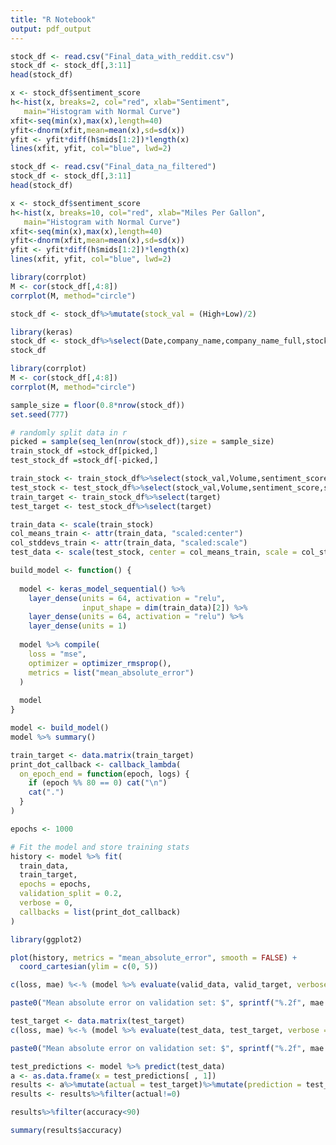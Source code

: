 ```yaml
---
title: "R Notebook"
output: pdf_output
---
```



```r
stock_df <- read.csv("Final_data_with_reddit.csv")
stock_df <- stock_df[,3:11]
head(stock_df)
```


```r
x <- stock_df$sentiment_score
h<-hist(x, breaks=2, col="red", xlab="Sentiment", 
   main="Histogram with Normal Curve") 
xfit<-seq(min(x),max(x),length=40) 
yfit<-dnorm(xfit,mean=mean(x),sd=sd(x)) 
yfit <- yfit*diff(h$mids[1:2])*length(x) 
lines(xfit, yfit, col="blue", lwd=2)
```

```r
stock_df <- read.csv("Final_data_na_filtered")
stock_df <- stock_df[,3:11]
head(stock_df)
```


```r
x <- stock_df$sentiment_score
h<-hist(x, breaks=10, col="red", xlab="Miles Per Gallon", 
   main="Histogram with Normal Curve") 
xfit<-seq(min(x),max(x),length=40) 
yfit<-dnorm(xfit,mean=mean(x),sd=sd(x)) 
yfit <- yfit*diff(h$mids[1:2])*length(x) 
lines(xfit, yfit, col="blue", lwd=2)
```


```r
library(corrplot)
M <- cor(stock_df[,4:8])
corrplot(M, method="circle")
```

```r
stock_df <- stock_df%>%mutate(stock_val = (High+Low)/2)
```









```r
library(keras)
stock_df <- stock_df%>%select(Date,company_name,company_name_full,stock_val,Volume,sentiment_score,sentiment_common,target)
stock_df
```

```r
library(corrplot)
M <- cor(stock_df[,4:8])
corrplot(M, method="circle")
```





```r
sample_size = floor(0.8*nrow(stock_df))
set.seed(777)

# randomly split data in r
picked = sample(seq_len(nrow(stock_df)),size = sample_size)
train_stock_df =stock_df[picked,]
test_stock_df =stock_df[-picked,]

train_stock <- train_stock_df%>%select(stock_val,Volume,sentiment_score,sentiment_common)
test_stock <- test_stock_df%>%select(stock_val,Volume,sentiment_score,sentiment_common)
train_target <- train_stock_df%>%select(target)
test_target <- test_stock_df%>%select(target)

```



```r
train_data <- scale(train_stock) 
col_means_train <- attr(train_data, "scaled:center") 
col_stddevs_train <- attr(train_data, "scaled:scale")
test_data <- scale(test_stock, center = col_means_train, scale = col_stddevs_train)
```

```r
build_model <- function() {
  
  model <- keras_model_sequential() %>%
    layer_dense(units = 64, activation = "relu",
                input_shape = dim(train_data)[2]) %>%
    layer_dense(units = 64, activation = "relu") %>%
    layer_dense(units = 1)
  
  model %>% compile(
    loss = "mse",
    optimizer = optimizer_rmsprop(),
    metrics = list("mean_absolute_error")
  )
  
  model
}

model <- build_model()
model %>% summary()

```


```r
train_target <- data.matrix(train_target)
print_dot_callback <- callback_lambda(
  on_epoch_end = function(epoch, logs) {
    if (epoch %% 80 == 0) cat("\n")
    cat(".")
  }
)    

epochs <- 1000

# Fit the model and store training stats
history <- model %>% fit(
  train_data,
  train_target,
  epochs = epochs,
  validation_split = 0.2,
  verbose = 0,
  callbacks = list(print_dot_callback)
)

```




```r
library(ggplot2)

plot(history, metrics = "mean_absolute_error", smooth = FALSE) +
  coord_cartesian(ylim = c(0, 5))
```

```r
c(loss, mae) %<-% (model %>% evaluate(valid_data, valid_target, verbose = 0))

paste0("Mean absolute error on validation set: $", sprintf("%.2f", mae ))
```

```r
test_target <- data.matrix(test_target)
c(loss, mae) %<-% (model %>% evaluate(test_data, test_target, verbose = 0))

paste0("Mean absolute error on validation set: $", sprintf("%.2f", mae ))
```

```r
test_predictions <- model %>% predict(test_data)
a <- as.data.frame(x = test_predictions[ , 1])
results <- a%>%mutate(actual = test_target)%>%mutate(prediction = test_predictions[ , 1]) %>% mutate(accuracy=100 - abs(((actual-prediction)/actual)*100))%>% select(actual,prediction,accuracy)
results <- results%>%filter(actual!=0)

```

```r
results%>%filter(accuracy<90)
```

```r
summary(results$accuracy)
```